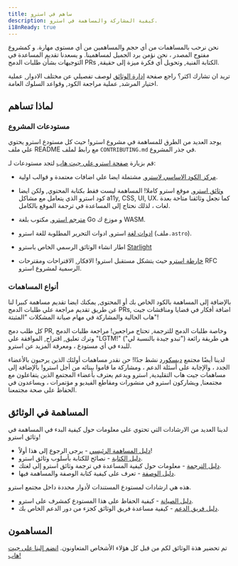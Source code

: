 ```yaml
---
title: ساهم في استرو
description: كيفية المشاركة والمساهمة في استرو.
i18nReady: true
---
```


نحن نرحب بالمساهمات من أي حجم والمساهمين من أي مستوى مهارة. و كمشروع مفتوح المصدر ، نحن نؤمن برد الجميل  لمساهمينا. و يسعدنا تقديم المساعدة في التوجيهات بشأن طلبات الدمج PRs ,الكتابة الفنية, وتحويل أي فكرة ميزة إلى حقيقة.

تريد ان تشارك اكثر؟ راجع صفحة [إدارة الوثائق](https://github.com/withastro/.github/blob/main/GOVERNANCE.md) لوصف تفصيلي عن مختلف الادوار, عملية اختيار المرشد, عملية مراجعة الكود, وقواعد السلوك العامة.

## لماذا تساهم

### مستودعات المشروع

يوجد العديد من الطرق للمساهمة في مشروع استرو! حيث كل مستودع استرو يحتوي علي ملف README مع رابط لملف `CONTRIBUTING.md` في جذر المشروع.


قم بزيارة [صفحة استرو علي جيت هاب](https://github.com/withastro) لتجد مستودعات لـ:

- [مركز الكود الاساسي لاسترو](https://github.com/withastro/astro), مشتملة ايضا علي اضافات معتمدة و قوالب اولية.

- [وثائق استرو](https://github.com/withastro/docs), موقع استرو كاملا! المساهمة ليست فقط بكتابة المحتوي, ولكن ايضا كود استرو الذي يتعامل مع مشاكل a11y, CSS, UI, UX. كما نجعل وثائقنا متاحة بعدة لغات ، لذلك نحتاج إلى المساعدة في ترجمة الموقع بالكامل.

- [مترجم استرو](https://github.com/withastro/compiler), مكتوب بلغة Go و موزع ك WASM.

- [ادوات لغة](https://github.com/withastro/language-tools) استرو, ادوات التحرير المطلوبة للغة استرو (ملف`.astro`).

-  اطار انشاء الوثائق الرسمي الخاص باسترو [Starlight](https://github.com/withastro/starlight)

- [خارطة استرو](https://github.com/withastro/roadmap) حيث يتشكل مستقبل استرو! الافكار, الاقتراحات ومقترحات RFC الرسمية لمشروع استرو.

### أنواع المساهمات

بالإضافة إلى المساهمة بالكود الخاص بك أو المحتوى, يمكنك ايضا تقديم مساهمة كبيرا لنا عن طريق تقديم مراجعة علي طلبات الدمج PRs, اضافة أفكار في قضايا ومناقشات جيت هاب الحالية والمشاركة في مهام صيانة المشكلات "المثبتة"!

كل طلب دمج PR, وخاصة طلبات الدمج للترجمة, تحتاج مراجعين! مراجعة طلبات الدمج وترك تعليق, اقتراح, الموافقة علي "LGTM!" ("تبدو جيدة بالنسبة لي") هي طريقة رائعة للبدء في أي مستودع ، ومعرفة المزيد عن استرو.

لدينا أيضًا مجتمع [ديسكورد](https://astro.build/chat) نشط جدًا! حن نقدر مساهمات أولئك الذين يرحبون بالأعضاء الجدد ، والإجابة على أسئلة الدعم ، ومشاركة ما قاموا ببنائه من أجل استرو! بالإضافة إلى مساهمات جيت هاب التقليدية, استرو ويدعم يعترف بأعضاء المجتمع الذين يتفاعلون مع مجتمعنا, ويشاركون استرو في منشورات ومقاطع الفيديو و مؤتمرات ، ويساعدون في الحفاظ على صحة مجتمعنا.


## المساهمة في الوثائق

لدينا العديد من الارشادات التي تحتوي على معلومات حول كيفية البدء في المساهمة في وثائق استرو!

- [دليل المساهمة الرئيسي](https://github.com/withastro/docs/blob/main/CONTRIBUTING.md) - يرجى الرجوع إلى هذا أولاً!
- [دليل الكتابة](https://github.com/withastro/docs/blob/main/WRITING.md) - نصائح للكتابة بأسلوب وثائق استرو.
- [دليل الترجمة](https://github.com/withastro/docs/blob/main/TRANSLATING.md) -  معلومات حول كيفية المساعدة في ترجمة وثائق استرو إلى لغتك. 
- [دليل الوصفة](https://github.com/withastro/docs/blob/main/RECIPES.md) - تعرف على كيفية كتابة الوصفة والمساهمة فيها.

هذه هي ارشادات لمستودع المستندات لأدوار محددة داخل مجتمع استرو.
- [دليل الصيانة](https://github.com/withastro/docs/blob/main/MAINTAINERS.md) - كيفية الحفاظ على هذا المستودع كمشرف على استرو.
- [دليل فريق الدعم](https://github.com/withastro/docs/blob/main/SUPPORTSQUAD.md) - كيفية مساعدة فريق الوثائق كجزء من دور الدعم الخاص بك.

## المساهمون

تم تحضير هذة الوثائق لكم من قبل كل هؤلاء الأشخاص المتعاونون. [انضم إلينا على جيت هاب!](https://github.com/withastro/docs)

<ContributorList githubRepo="withastro/docs" />
